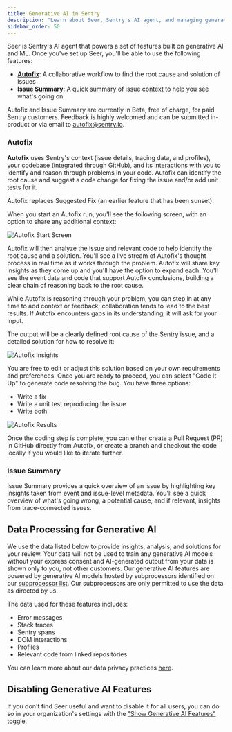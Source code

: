 ```yaml
---
title: Generative AI in Sentry
description: "Learn about Seer, Sentry's AI agent, and managing generative AI features."
sidebar_order: 50
---
```


Seer is Sentry's AI agent that powers a set of features built on generative AI and ML. Once you've set up Seer, you'll be able to use the following features:

- [**Autofix**](#autofix): A collaborative workflow to find the root cause and solution of issues
- [**Issue Summary**](#issue-summary): A quick summary of issue context to help you see what's going on

<Alert>

Autofix and Issue Summary are currently in Beta, free of charge, for paid Sentry customers. Feedback is highly welcomed and can be submitted in-product or via email to [autofix@sentry.io](mailto:autofix@sentry.io).

</Alert>

### Autofix

**Autofix** uses Sentry's context (issue details, tracing data, and profiles), your codebase (integrated through GitHub), and its interactions with you to identify and reason through problems in your code. Autofix can identify the root cause and suggest a code change for fixing the issue and/or add unit tests for it.

<Alert>

Autofix replaces Suggested Fix (an earlier feature that has been sunset).

</Alert>

When you start an Autofix run, you'll see the following screen, with an option to share any additional context:

![Autofix Start Screen](./img/autofix-start-screen.png)

Autofix will then analyze the issue and relevant code to help identify the root cause and a solution. You'll see a live stream of Autofix's thought process in real time as it works through the problem. Autofix will share key insights as they come up and you'll have the option to expand each. You'll see the event data and code that support Autofix conclusions, building a clear chain of reasoning back to the root cause.

While Autofix is reasoning through your problem, you can step in at any time to add context or feedback; collaboration tends to lead to the best results. If Autofix encounters gaps in its understanding, it will ask for your input.

The output will be a clearly defined root cause of the Sentry issue, and a detailed solution for how to resolve it:

![Autofix Insights](./img/autofix-qna.png)

You are free to edit or adjust this solution based on your own requirements and preferences. Once you are ready to proceed, you can select "Code It Up" to generate code resolving the bug. You have three options:

- Write a fix
- Write a unit test reproducing the issue
- Write both

![Autofix Results](./img/autofix-results.png)

Once the coding step is complete, you can either create a Pull Request (PR) in GitHub directly from Autofix, or create a branch and checkout the code locally if you would like to iterate further.

### Issue Summary

Issue Summary provides a quick overview of an issue by highlighting key insights taken from event and issue-level metadata. You'll see a quick overview of what's going wrong, a potential cause, and if relevant, insights from trace-connected issues.

## Data Processing for Generative AI

We use the data listed below to provide insights, analysis, and solutions for your review. Your data will not be used to train any generative AI models without your express consent and AI-generated output from your data is shown only to you, not other customers. Our generative AI features are powered by generative AI models hosted by subprocessors identified on our [subprocessor list](https://sentry.io/legal/subprocessors/). Our subprocessors are only permitted to use the data as directed by us.

The data used for these features includes:
- Error messages
- Stack traces
- Sentry spans
- DOM interactions
- Profiles
- Relevant code from linked repositories

You can learn more about our data privacy practices [here](/security-legal-pii/security/ai-ml-policy/#use-of-identifying-data-for-generative-ai-features).

## Disabling Generative AI Features

If you don't find Seer useful and want to disable it for all users, you can do so in your organization's settings with the ["Show Generative AI Features" toggle](https://sentry.io/orgredirect/organizations/:orgslug/settings/#hideAiFeatures).
